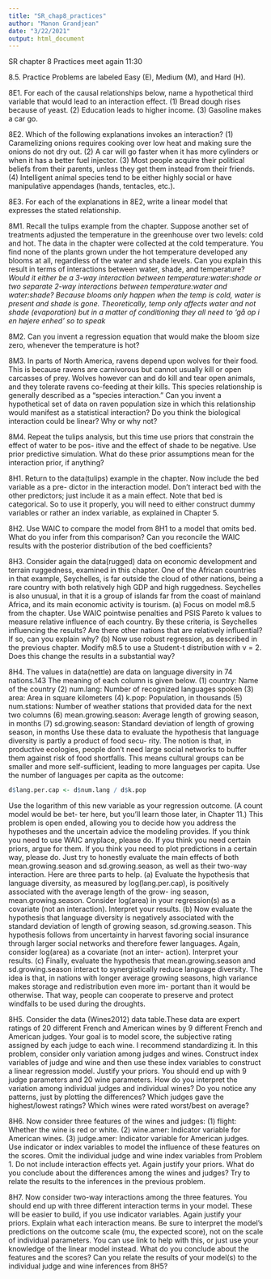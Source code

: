 ```yaml
---
title: "SR_chap8_practices"
author: "Manon Grandjean"
date: "3/22/2021"
output: html_document
---
```

SR chapter 8 Practices
meet again 11:30



8.5. Practice
Problems are labeled Easy (E), Medium (M), and Hard (H).

8E1. For each of the causal relationships below, name a hypothetical third variable that would lead
to an interaction effect.
(1) Bread dough rises because of yeast. (2) Education leads to higher income. (3) Gasoline makes a car go.

8E2. Which of the following explanations invokes an interaction?
(1) Caramelizing onions requires cooking over low heat and making sure the onions do not dry out.
(2) A car will go faster when it has more cylinders or when it has a better fuel injector.
(3) Most people acquire their political beliefs from their parents, unless they get them instead
from their friends.
(4) Intelligent animal species tend to be either highly social or have manipulative appendages
(hands, tentacles, etc.).

8E3. For each of the explanations in 8E2, write a linear model that expresses the stated relationship.

8M1. Recall the tulips example from the chapter. Suppose another set of treatments adjusted the temperature in the greenhouse over two levels: cold and hot. The data in the chapter were collected at the cold temperature. You find none of the plants grown under the hot temperature developed any blooms at all, regardless of the water and shade levels. Can you explain this result in terms of interactions between water, shade, and temperature?
*Would it either be a 3-way interaction between temperature:water:shade or two separate 2-way interactions between temperature:water and water:shade? Because blooms only happen when the temp is cold, water is present and shade is gone. Theoretically, temp only affects water and not shade (evaporation) but in a matter of conditioning they all need to 'gå op i en højere enhed' so to speak*

8M2. Can you invent a regression equation that would make the bloom size zero, whenever the temperature is hot?

8M3. In parts of North America, ravens depend upon wolves for their food. This is because ravens are carnivorous but cannot usually kill or open carcasses of prey. Wolves however can and do kill and tear open animals, and they tolerate ravens co-feeding at their kills. This species relationship is generally described as a “species interaction.” Can you invent a hypothetical set of data on raven population size in which this relationship would manifest as a statistical interaction? Do you think the biological interaction could be linear? Why or why not?

8M4. Repeat the tulips analysis, but this time use priors that constrain the effect of water to be pos- itive and the effect of shade to be negative. Use prior predictive simulation. What do these prior assumptions mean for the interaction prior, if anything?

8H1. Return to the data(tulips) example in the chapter. Now include the bed variable as a pre- dictor in the interaction model. Don’t interact bed with the other predictors; just include it as a main effect. Note that bed is categorical. So to use it properly, you will need to either construct dummy variables or rather an index variable, as explained in Chapter 5.

8H2. Use WAIC to compare the model from 8H1 to a model that omits bed. What do you infer from this comparison? Can you reconcile the WAIC results with the posterior distribution of the bed coefficients?

8H3. Consider again the data(rugged) data on economic development and terrain ruggedness, examined in this chapter. One of the African countries in that example, Seychelles, is far outside the cloud of other nations, being a rare country with both relatively high GDP and high ruggedness. Seychelles is also unusual, in that it is a group of islands far from the coast of mainland Africa, and its main economic activity is tourism.
(a) Focus on model m8.5 from the chapter. Use WAIC pointwise penalties and PSIS Pareto k values to measure relative influence of each country. By these criteria, is Seychelles influencing the results? Are there other nations that are relatively influential? If so, can you explain why?
(b) Now use robust regression, as described in the previous chapter. Modify m8.5 to use a Student-t distribution with ν = 2. Does this change the results in a substantial way?

8H4. The values in data(nettle) are data on language diversity in 74 nations.143 The meaning of each column is given below.
(1) country: Name of the country
(2) num.lang: Number of recognized languages spoken
(3) area: Area in square kilometers
(4) k.pop: Population, in thousands
(5) num.stations: Number of weather stations that provided data for the next two columns (6) mean.growing.season: Average length of growing season, in months
(7) sd.growing.season: Standard deviation of length of growing season, in months
Use these data to evaluate the hypothesis that language diversity is partly a product of food secu- rity. The notion is that, in productive ecologies, people don’t need large social networks to buffer them against risk of food shortfalls. This means cultural groups can be smaller and more self-sufficient, leading to more languages per capita. Use the number of languages per capita as the outcome:
```r
d$lang.per.cap <- d$num.lang / d$k.pop
```


Use the logarithm of this new variable as your regression outcome. (A count model would be bet- ter here, but you’ll learn those later, in Chapter 11.) This problem is open ended, allowing you to decide how you address the hypotheses and the uncertain advice the modeling provides. If you think you need to use WAIC anyplace, please do. If you think you need certain priors, argue for them. If you think you need to plot predictions in a certain way, please do. Just try to honestly evaluate the main effects of both mean.growing.season and sd.growing.season, as well as their two-way interaction. Here are three parts to help. 
(a) Evaluate the hypothesis that language diversity, as measured by log(lang.per.cap), is positively associated with the average length of the grow- ing season, mean.growing.season. Consider log(area) in your regression(s) as a covariate (not an interaction). Interpret your results. 
(b) Now evaluate the hypothesis that language diversity is negatively associated with the standard deviation of length of growing season, sd.growing.season. This hypothesis follows from uncertainty in harvest favoring social insurance through larger social networks and therefore fewer languages. Again, consider log(area) as a covariate (not an inter- action). Interpret your results. 
(c) Finally, evaluate the hypothesis that mean.growing.season and sd.growing.season interact to synergistically reduce language diversity. The idea is that, in nations with longer average growing seasons, high variance makes storage and redistribution even more im- portant than it would be otherwise. That way, people can cooperate to preserve and protect windfalls to be used during the droughts.

8H5. Consider the data (Wines2012) data table.These data are expert ratings of 20 different French and American wines by 9 different French and American judges. Your goal is to model score, the subjective rating assigned by each judge to each wine. I recommend standardizing it. In this problem, consider only variation among judges and wines. Construct index variables of judge and wine and then use these index variables to construct a linear regression model. Justify your priors. You should end up with 9 judge parameters and 20 wine parameters. How do you interpret the variation among individual judges and individual wines? Do you notice any patterns, just by plotting the differences? Which judges gave the highest/lowest ratings? Which wines were rated worst/best on average?

8H6. Now consider three features of the wines and judges:
(1) flight: Whether the wine is red or white.
(2) wine.amer: Indicator variable for American wines. (3) judge.amer: Indicator variable for American judges.
Use indicator or index variables to model the influence of these features on the scores. Omit the individual judge and wine index variables from Problem 1. Do not include interaction effects yet. Again justify your priors. What do you conclude about the differences among the wines and judges? Try to relate the results to the inferences in the previous problem.

8H7. Now consider two-way interactions among the three features. You should end up with three different interaction terms in your model. These will be easier to build, if you use indicator variables. Again justify your priors. Explain what each interaction means. Be sure to interpret the model’s predictions on the outcome scale (mu, the expected score), not on the scale of individual parameters. You can use link to help with this, or just use your knowledge of the linear model instead. What do you conclude about the features and the scores? Can you relate the results of your model(s) to the individual judge and wine inferences from 8H5?